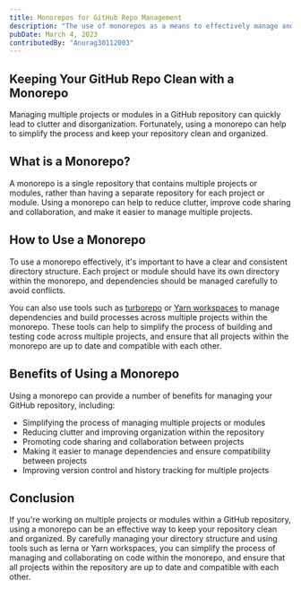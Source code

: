```yaml
---
title: Monorepos for GitHub Repo Management 
description: "The use of monorepos as a means to effectively manage and streamline multiple projects within a GitHub repository"
pubDate: March 4, 2023
contributedBy: "Anurag30112003"
---
```


## Keeping Your GitHub Repo Clean with a Monorepo
Managing multiple projects or modules in a GitHub repository can quickly lead to clutter and disorganization. Fortunately, using a monorepo can help to simplify the process and keep your repository clean and organized.

## What is a Monorepo?
A monorepo is a single repository that contains multiple projects or modules, rather than having a separate repository for each project or module. Using a monorepo can help to reduce clutter, improve code sharing and collaboration, and make it easier to manage multiple projects.

## How to Use a Monorepo
To use a monorepo effectively, it's important to have a clear and consistent directory structure. Each project or module should have its own directory within the monorepo, and dependencies should be managed carefully to avoid conflicts.

You can also use tools such as [turborepo](https://turbo.build/repo) or [Yarn workspaces](https://classic.yarnpkg.com/lang/en/docs/workspaces/) to manage dependencies and build processes across multiple projects within the monorepo. These tools can help to simplify the process of building and testing code across multiple projects, and ensure that all projects within the monorepo are up to date and compatible with each other.

## Benefits of Using a Monorepo
Using a monorepo can provide a number of benefits for managing your GitHub repository, including:

* Simplifying the process of managing multiple projects or modules
* Reducing clutter and improving organization within the repository
* Promoting code sharing and collaboration between projects
* Making it easier to manage dependencies and ensure compatibility between projects
* Improving version control and history tracking for multiple projects

## Conclusion

If you're working on multiple projects or modules within a GitHub repository, using a monorepo can be an effective way to keep your repository clean and organized. By carefully managing your directory structure and using tools such as lerna or Yarn workspaces, you can simplify the process of managing and collaborating on code within the monorepo, and ensure that all projects within the repository are up to date and compatible with each other.